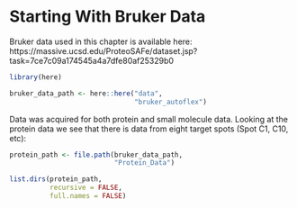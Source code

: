 # Starting With Bruker Data



Bruker data used in this chapter is available here:
https://massive.ucsd.edu/ProteoSAFe/dataset.jsp?task=7ce7c09a174545a4a7dfe80af25329b0


```r
library(here)
```


```r
bruker_data_path <- here::here("data",
                               "bruker_autoflex")
```


Data was acquired for both protein and small molecule data. Looking at the protein data we see that there is data from eight target spots (Spot C1, C10, etc):
```r
protein_path <- file.path(bruker_data_path,
                          "Protein_Data")

list.dirs(protein_path,
          recursive = FALSE,
          full.names = FALSE)
```


```r

```


